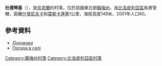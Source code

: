 {{coord|51|3|55|N|34|19|7|E|scale:100000_region:UA|display=title}}

'''杜德琴基'''（{{lang-uk|Дудченки}}），是[[烏克蘭|烏克蘭]]的村落，位於該國東北部[[蘇梅州|蘇梅州]]，由[[比洛皮利亞區|比洛皮利亞區]]負責管轄，距離[[什塔尼夫卡|什塔尼夫卡]]和[[莫斯卡連基_(比洛皮利亞區)|莫斯卡連基]]1公里，海拔高度149米，2001年人口60。

==參考資料==
*[http://w1.c1.rada.gov.ua/pls/z7502/A005?rdat1=02.02.2010&rf7571=28606 Дудченки]{{dead link|date=2018年3月 |bot=InternetArchiveBot |fix-attempted=yes }}
*[http://weather.in.ua/ua/symskaja/7477 Погода в селі ] {{Wayback|url=http://weather.in.ua/ua/symskaja/7477 |date=20111220001530 }}

{{DEFAULTSORT:Дудченки}}

[[Category:蘇梅州村落|Category:蘇梅州村落]]
[[Category:比洛皮利亞區村落|Category:比洛皮利亞區村落]]


{{Sumy-geo-stub}}